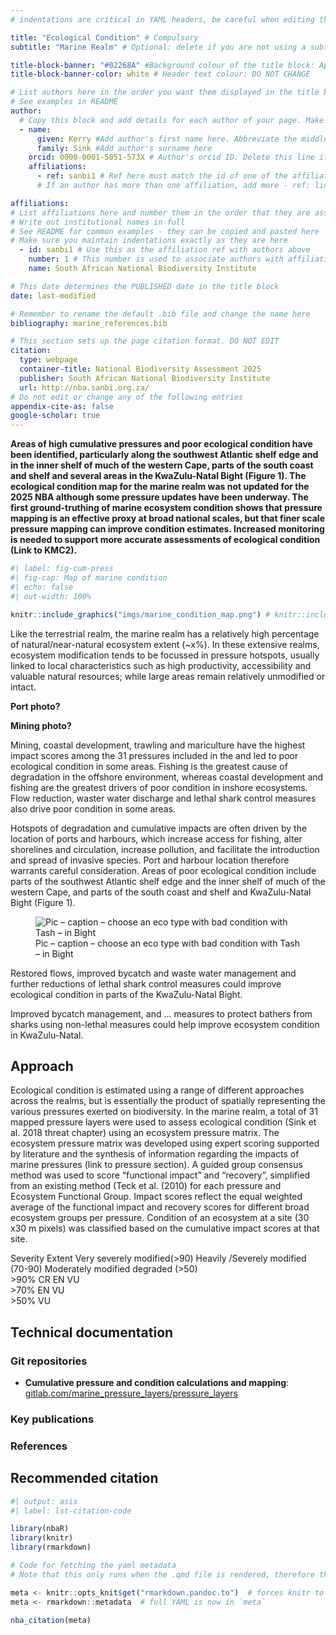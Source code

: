 ```yaml
---
# indentations are critical in YAML headers, be careful when editing this section

title: "Ecological Condition" # Compulsory
subtitle: "Marine Realm" # Optional: delete if you are not using a subtitle

title-block-banner: "#02268A" #Background colour of the title block: Apply component colours where necessary - find hex codes in _brand.yml
title-block-banner-color: white # Header text colour: DO NOT CHANGE

# List authors here in the order you want them displayed in the title block
# See examples in README
author:
  # Copy this block and add details for each author of your page. Make sure you maintain indentations exactly as they are here
  - name:
      given: Kerry #Add author's first name here. Abbreviate the middle name
      family: Sink #Add author's surname here
    orcid: 0000-0001-5051-573X # Author's orcid ID. Delete this line if author is not on orcid
    affiliations:
      - ref: sanbi1 # Ref here must match the id of one of the affiliations listed below
      # If an author has more than one affiliation, add more - ref: lines here

affiliations:
# List affiliations here and number them in the order that they are associated with the list of authors above. If multiple authors have the same affiliation, only list the affiliation once here.
# Write out institutional names in full
# See README for common examples - they can be copied and pasted here
# Make sure you maintain indentations exactly as they are here
  - id: sanbi1 # Use this as the affiliation ref with authors above
    number: 1 # This number is used to associate authors with affiliations
    name: South African National Biodiversity Institute

# This date determines the PUBLISHED date in the title block
date: last-modified

# Remember to rename the default .bib file and change the name here
bibliography: marine_references.bib

# This section sets up the page citation format. DO NOT EDIT
citation:
  type: webpage
  container-title: National Biodiversity Assessment 2025
  publisher: South African National Biodiversity Institute
  url: http://nba.sanbi.org.za/
# Do not edit or change any of the following entries
appendix-cite-as: false
google-scholar: true
---
```


**Areas of high cumulative pressures and poor ecological condition have been identified, particularly along the southwest Atlantic shelf edge and in the inner shelf of much of the western Cape, parts of the south coast and shelf and several areas in the KwaZulu-Natal Bight (Figure 1). The ecological condition map for the marine realm was not updated for the 2025 NBA although some pressure updates have been underway. The first ground-truthing of marine ecosystem condition shows that pressure mapping is an effective proxy at broad national scales, but that finer scale pressure mapping can improve condition estimates. Increased monitoring is needed to support more accurate assessments of ecological condition (Link to KMC2).**

<!-- Additional high pressure areas include the area offshore of the Orange River, the shelf edge on the west and south coast, large portions of the Cape inner and middle shelf, the Agulhas Bank and the KwaZulu-Natal Bight. Fishing, particularly industrial fishing, continues to exert the greatest pressures on marine biodiversity (link to KMA5) impacting ecosystems, species and genetic diversity (link to KMB3).** -->

```r
#| label: fig-cum-press
#| fig-cap: Map of marine condition
#| echo: false
#| out-width: 100%

knitr::include_graphics("imgs/marine_condition_map.png") # knitr::include_graphics("imgs/sa_benth_pel_eco_map.jpg")

```

Like the terrestrial realm, the marine realm has a relatively high percentage of natural/near-natural ecosystem extent (\~x%). In these extensive realms, ecosystem modification tends to be focussed in pressure hotspots, usually linked to local characteristics such as high productivity, accessibility and valuable natural resources; while large areas remain relatively unmodified or intact.

**Port photo?**

**Mining photo?**

Mining, coastal development, trawling and mariculture have the highest impact scores among the 31 pressures included in the and led to poor ecological condition in some areas. Fishing is the greatest cause of degradation in the offshore environment, whereas coastal development and fishing are the greatest drivers of poor condition in inshore ecosystems. Flow reduction, waster water discharge and lethal shark control measures also drive poor condition in some areas.

Hotspots of degradation and cumulative impacts are often driven by the location of ports and harbours, which increase access for fishing, alter shorelines and circulation, increase pollution, and facilitate the introduction and spread of invasive species. Port and harbour location therefore warrants careful consideration. Areas of poor ecological condition include parts of the southwest Atlantic shelf edge and the inner shelf of much of the western Cape, and parts of the south coast and shelf and KwaZulu-Natal Bight (Figure 1).

![Pic – caption – choose an eco type with bad condition with Tash – in Bight](imgs/cc.jpg)

Restored flows, improved bycatch and waste water management and further reductions of lethal shark control measures could improve ecological condition in parts of the KwaZulu-Natal Bight.

Improved bycatch management, and … measures to protect bathers from sharks using non-lethal measures could help improve ecosystem condition in KwaZulu-Natal.

## Approach

Ecological condition is estimated using a range of different approaches across the realms, but is essentially the product of spatially representing the various pressures exerted on biodiversity. In the marine realm, a total of 31 mapped pressure layers were used to assess ecological condition (Sink et al. 2018 threat chapter) using an ecosystem pressure matrix. The ecosystem pressure matrix was developed using expert scoring supported by literature and the synthesis of information regarding the impacts of marine pressures (link to pressure section). A guided group consensus method was used to score “functional impact” and “recovery”, simplified from an existing method (Teck et al. (2010) for each pressure and Ecosystem Functional Group. Impact scores reflect the equal weighted average of the functional impact and recovery scores for different broad ecosystem groups per pressure. Condition of an ecosystem at a site (30 x30 m pixels) was classified based on the cumulative impact scores at that site.

Severity Extent Very severely modified(\>90) Heavily /Severely modified (70-90) Moderately modified degraded (\>50)\
\>90% CR EN VU\
\>70% EN VU\
\>50% VU

## Technical documentation

<!--# This section is compulsory for all scientific content, but what you include here is flexible based on what you have available for your indicators -->

<!--# the below examples/recommendations can be modified, e.g. you could do a technical report PDF, as long as it is made available on a public repository (figshare?) and can be linked to in this document -->

<!--# avoid linking to Google Drive or other personal drives that may not be permanent. -->

<!--# Always use DOI to link to published papers - never use the journal's website -->

### Git repositories

-   **Cumulative pressure and condition calculations and mapping**: [gitlab.com/marine_pressure_layers/pressure_layers](https://gitlab.com/marine_pressure_layers/pressure_layers)

### Key publications

### References

::: {#refs}
:::

## Recommended citation

```r
#| output: asis
#| label: lst-citation-code

library(nbaR) 
library(knitr)
library(rmarkdown)

# Code for fetching the yaml metadata
# Note that this only runs when the .qmd file is rendered, therefore the outputs of this code block will return no results if you try to run it within R - that does not mean it is not working

meta <- knitr::opts_knit$get("rmarkdown.pandoc.to")  # forces knitr to load metadata
meta <- rmarkdown::metadata  # full YAML is now in `meta`

nba_citation(meta)

```
